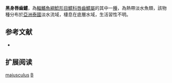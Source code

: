 {{Speciesbox
| name = 黑身唇齒鱨
| image = 
| image_width = 250px
| image_caption = 
| status = DD
| status_system = IUCN3.1
| genus = Bagrichthys
| species = majusculus
| authority = [[Ng|Ng]], 2002
| synonyms = 
}}
'''黑身唇齒鱨'''，為[[輻鰭魚綱|輻鰭魚綱]][[鯰形目|鯰形目]][[鱨科|鱨科]][[唇齒鱨屬|唇齒鱨屬]]的其中一[[種|種]]，為熱帶淡水魚類，該物種分布於[[亞洲|亞洲]][[泰國|泰國]]淡水流域，棲息在底層水域，生活習性不明。

== 参考文献 ==
*{{FishBase_species|genus=Bagrichthys|species=majusculus|year=2015|month=3}}

== 扩展阅读 ==
{{refbegin}}
{{wikispecies-inline|Bagrichthys majusculus|黑身唇齒鱨}}
{{refend}}
{{Taxonbar|from=Q3766790}}

[[Category:唇齒鱨屬|majusculus]]
[[Category:2002年描述的魚類|B]]